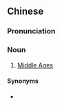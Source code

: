 {{also|中古时代}}
==Chinese==
{{zh-forms|s=中古时代|type=22}}

===Pronunciation===
{{zh-pron
|m=zhōnggǔ shídài
|c=zung1 gu2 si4 doi6
|mn=tiong-kó͘-sî-tāi
|cat=n
}}

===Noun===
{{zh-noun}}

# [[Middle Ages]] {{gloss|historical period}}

====Synonyms====
* {{zh-l|中世紀}}

{{zh-cat|Time}}